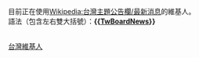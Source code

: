 目前正在使用[[Wikipedia:台灣主題公告欄/最新消息|Wikipedia:台灣主題公告欄/最新消息]]的維基人。<br>
語法（包含左右雙大括號）：'''{{[[Wikipedia:台灣主題公告欄/最新消息|TwBoardNews]]}}'''
<br><br>
[[Category:台灣維基人|]]